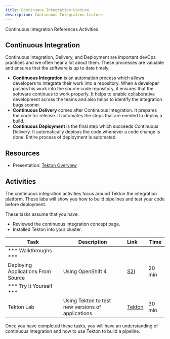 ```yaml
---
title: Continuous Integration Lecture
description: Continuous Integration Lecture
---
```


<AnchorLinks>
  <AnchorLink>Continuous Integration</AnchorLink>
  <AnchorLink>References</AnchorLink>
  <AnchorLink>Activities</AnchorLink>
</AnchorLinks>

## Continuous Integration

Continuous Integration, Delivery, and Deployment are important devOps practices and we often hear a lot about them. These processes are valuable and ensures that the software is up to date timely.

- **Continuous Integration** is an automation process which allows developers to integrate their work into a repository. When a developer pushes his work into the source code repository, it ensures that the software continues to work properly. It helps to enable collaborative development across the teams and also helps to identify the integration bugs sooner.
- **Continuous Delivery** comes after Continuous Integration. It prepares the code for release. It automates the steps that are needed to deploy a build.
- **Continuous Deployment** is the final step which succeeds Continuous Delivery. It automatically deploys the code whenever a code change is done. Entire process of deployment is automated.

## Resources

- Presentation: [Tekton Overview](/slides/04-Tekton-Overview.pdf)

## Activities

The continuous integration activities focus around Tekton the integration platform. These labs will show you how to build pipelines and test your code before deployment.

These tasks assume that you have:
 - Reviewed the continuous integration concept page.
 - Installed Tekton into your cluster.

| Task                            | Description         | Link        | Time    |
| --------------------------------| ------------------  |:----------- |---------|
| *** Walkthroughs ***                         |         |         |     |
| Deploying Applications From Source |  Using OpenShift 4 | [S2I](https://learn.openshift.com/introduction/deploying-python/) | 20 min |
| *** Try It Yourself ***                         |         |         |     |
| Tekton Lab | Using Tekton to test new versions of applications. | [Tekton](../continuous-integration/activities/) | 30 min |



Once you have completed these tasks, you will have an understanding of continuous integration and how to use Tekton to build a pipeline.
